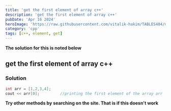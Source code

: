 ```yaml
---
title: 'get the first element of array c++'
description: 'get the first element of array c++'
pubDate: 'Apr 16 2024'
heroImage: 'https://raw.githubusercontent.com/vitalik-hakim/TABLES404/main/error_b/c++.png'
category: 'cpp'
tags: [c++, element, get]
---
```


**The solution for this is noted below**

## get the first element of array c++

### Solution

```cpp
int arr = [1,2,3,4];
cout << arr[0];			//printing the first element of the array arr
```

**Try other methods by searching on the site. That is if this doesn't work**
